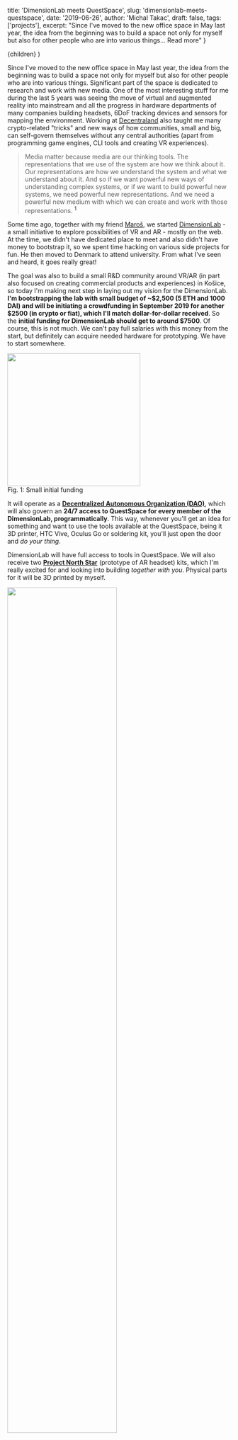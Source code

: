 
  title: 'DimensionLab meets QuestSpace',
  slug: 'dimensionlab-meets-questspace',
  date: '2019-06-26',
  author: 'Michal Takac',
  draft: false,
  tags: ['projects'],
  excerpt:
"Since I've moved to the new office space in May last year, the idea from the beginning was to build a space not only for myself but also for other people who are into various things... Read more"
}

  <Layout isBlogpost>
    <PostLayout {...meta}>{children}</PostLayout>
  </Layout>
)

Since I've moved to the new office space in May last year, the idea from the beginning was to build a space not only for myself but also for other people who are into various things. Significant part of the space is dedicated to research and work with new media. One of the most interesting stuff for me during the last 5 years was seeing the move of virtual and augmented reality into mainstream and all the progress in hardware departments of many companies building headsets, 6DoF tracking devices and sensors for mapping the environment. Working at [Decentraland](https://decentraland.org/) also taught me many crypto-related "tricks" and new ways of how communities, small and big, can self-govern themselves without any central authorities (apart from programming game engines, CLI tools and creating VR experiences).


> Media matter because media are our thinking tools. The representations that we use of the system are how we think about it. Our representations are how we understand the system and what we understand about it. And so if we want powerful new ways of understanding complex systems, or if we want to build powerful new systems, we need powerful new representations. And we need a powerful new medium with which we can create and work with those representations. <sup><Link href="#sources-1"><a>1</a></Link></sup>


Some time ago, together with my friend [Maroš](https://www.facebook.com/maros.majky), we started [DimensionLab](https://github.com/dimensionlab) - a small initiative to explore possibilities of VR and AR - mostly on the web. At the time, we didn't have dedicated place to meet and also didn't have money to bootstrap it, so we spent time hacking on various side projects for fun. He then moved to Denmark to attend university. From what I've seen and heard, it goes really great!

The goal was also to build a small R&D community around VR/AR (in part also focused on creating commercial products and experiences) in Košice, so today I'm making next step in laying out my vision for the DimensionLab. **I'm bootstrapping the lab with small budget of ~$2,500 (5 ETH and 1000 DAI) and will be initiating a crowdfunding in September 2019 for another $2500 (in crypto or fiat), which I'll match dollar-for-dollar received**. So the **initial funding for DimensionLab should get to around $7500**. Of course, this is not much. We can't pay full salaries with this money from the start, but definitely can acquire needed hardware for prototyping. We have to start somewhere.

<div style={{ textAlign: "center", width: "100%" }}>
<img src="/static/img/blog-img/dimensionlab-meets-questspace/initial-funding-crypto.jpg" alt="" width="300px" /><br />
<span style={{ fontWeight: 100, fontSize: "0.8rem", color: config.theme.colors.accent }}>Fig. 1: Small initial funding</span>
</div>

It will operate as a **<a href="https://en.wikipedia.org/wiki/Decentralized_autonomous_organization" target="_blank">Decentralized Autonomous Organization (DAO)</a>**, which will also govern an **24/7 access to QuestSpace for every member of the DimensionLab, programmatically**. This way, whenever you'll get an idea for something and want to use the tools available at the QuestSpace, being it 3D printer, HTC Vive, Oculus Go or soldering kit, you'll just open the door and _do your thing_.

DimensionLab will have full access to tools in QuestSpace. We will also receive two **<a href="https://developer.leapmotion.com/northstar" target="_blank">Project North Star</a>** (prototype of AR headset) kits, which I'm really excited for and looking into building _together with you_. Physical parts for it will be 3D printed by myself.

<div style={{ textAlign: "center", width: "100%" }}>
<img src="/static/img/blog-img/dimensionlab-meets-questspace/polaris-ar.jpg" alt="" width="70%" /><br />
<span style={{ fontWeight: 100, fontSize: "0.8rem", color: config.theme.colors.accent }}>Fig. 2: Polaris AR is a kit for building "Project North Star" AR headset from Leap Motion</span>
</div>


> In science, if you know what you are doing, you should not be doing it. In engineering, if you do not know what you are doing, you should not be doing it. <sup><Link href="#sources-2"><a>2</a></Link></sup>


We will be focused not only on working with and researching use cases of VR and AR, but also digging into holography and what can be (and is needed to be) done to throw big headsets out of the window and see virtual stuff with our _plain monkey eyes_.


> With the eye, the hand is our main source of contact with the physical environment. The hand has advantages over the eye because it can observe the environment by means of touch, and having observed it, it can immediately proceed to do something about it. <sup><Link href="#sources-3"><a>3</a></Link></sup>


If you are interested in helping me bootstrap DimensionLab and want to get your hands dirty with interesting projects (better if you have something in mind that you want to work on), **do <a href="mailto:hello@michaltakac.com">get in touch</a>!** I'm also on Twitter (<a href="https://twitter.com/michaltakac" target="_blank">@michaltakac</a>) and <a href="https://www.facebook.com/michaltakacdesign" target="_blank">Facebook</a>.

---

1. [Victor, B.: "Media for Thinking The Unthinkable"](http://worrydream.com/MediaForThinkingTheUnthinkable/) [2013] <span id="sources-1" />
2. [Hamming, R. W.: "Art of Doing Science and Engineering: Learning to Learn"](http://worrydream.com/MediaForThinkingTheUnthinkable/) [1997] ISBN 978-9056995003 <span id="sources-2" />
3. [Napier, J.: "Hands"](https://www.amazon.com/dp/0691025479) [1993] ISBN 978-0691025476 <span id="sources-3" />
